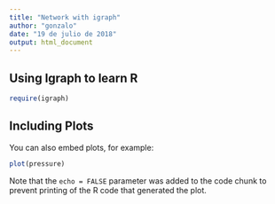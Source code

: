 ```yaml
---
title: "Network with igraph"
author: "gonzalo"
date: "19 de julio de 2018"
output: html_document
---
```



## Using Igraph to learn R



```r


require(igraph)


```

## Including Plots

You can also embed plots, for example:

```r
plot(pressure)
```

Note that the `echo = FALSE` parameter was added to the code chunk to prevent printing of the R code that generated the plot.
